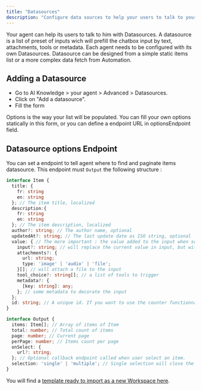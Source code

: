 ```yaml
---
title: "Datasources"
description: "Configure data sources to help your users to talk to your agent"
---
```


Your agent can help its users to talk to him with Datasources. A datasource is a list of preset of inputs wich will prefill the chatbox input by text, attachments, tools or metadata. Each agent needs to be configured with its own Datasources. Datasource can be designed from a simple static items list or a more complex data fetch from Automation.

## Adding a Datasource

- Go to AI Knowledge \> your agent \> Advanced \> Datasources.
- Click on "Add a datasource". 
- Fill the form

Options is the way your list will be populated. You can fill your own options statically in this form, or you can define a endpoint URL in optionsEndpoint field.

## Datasource options Endpoint

You can set a endpoint to tell agent where to find and paginate items datasource. This endpoint must `Output` the following structure :

```typescript
interface Item {
  title: {
    fr: string
    en: string
  }; // The item title, localized
  description:{
    fr: string
    en: string
  }; // The item description, localized
  author?: string; // The author name, optional
  updatedAt?: string; // The last update date as ISO string, optional
  value: { // The more important : the value added to the input when selecting item
    input?: string; // will replace the current value in input, but without submitting it
	attachments?: {
      url: string;
      type: 'image' | 'audio' | 'file';
    }[]; // will attach a file to the input
    tool_choice?: string[]; // a list of tools to trigger
    metadata?: {
      [key: string]: any;
	}; // some metadata to decorate the input
  };
  id: string; // A unique id. If you want to use the counter functionnality, keep it stable
}

interface Output {
  items: Item[]; // Array of items of Item
  total: number; // Total count of items
  page: number; // Current page
  perPage: number; // Items count per page
  onSelect: {
    url?: string;
  }; // Optional callback endpoint called when user select an item.
  selection: 'single' | 'multiple'; // Single selection will close the pickr on the first selection, when multiple will allow to check many then will need to click on submit button.
}
```

You will find a [template ready to import as a new Workspace here](https://github.com/prismeai/template-prompt-store-datasource).